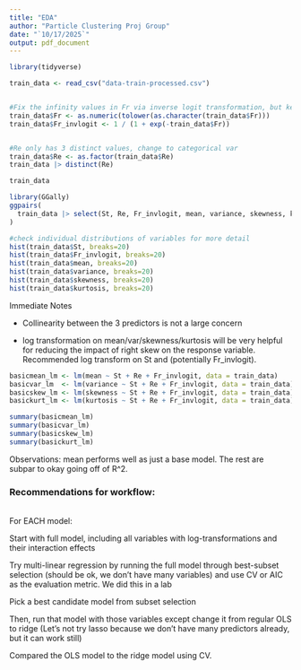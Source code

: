 ```yaml
---
title: "EDA"
author: "Particle Clustering Proj Group"
date: "`10/17/2025`"
output: pdf_document
---
```


```r
library(tidyverse)

train_data <- read_csv("data-train-processed.csv")


#Fix the infinity values in Fr via inverse logit transformation, but keep Fr as numeric
train_data$Fr <- as.numeric(tolower(as.character(train_data$Fr)))
train_data$Fr_invlogit <- 1 / (1 + exp(-train_data$Fr))


#Re only has 3 distinct values, change to categorical var
train_data$Re <- as.factor(train_data$Re)
train_data |> distinct(Re)

train_data
```

```r
library(GGally)
ggpairs(
  train_data |> select(St, Re, Fr_invlogit, mean, variance, skewness, kurtosis)
) 
```

```r
#check individual distributions of variables for more detail 
hist(train_data$St, breaks=20)
hist(train_data$Fr_invlogit, breaks=20)
hist(train_data$mean, breaks=20)
hist(train_data$variance, breaks=20)
hist(train_data$skewness, breaks=20)
hist(train_data$kurtosis, breaks=20)
```

Immediate Notes

-   Collinearity between the 3 predictors is not a large concern

-   log transformation on mean/var/skewness/kurtosis will be very helpful for reducing the impact of right skew on the response variable. Recommended log transform on St and (potentially Fr_invlogit).

```r

basicmean_lm <- lm(mean ~ St + Re + Fr_invlogit, data = train_data)
basicvar_lm  <- lm(variance ~ St + Re + Fr_invlogit, data = train_data)
basicskew_lm <- lm(skewness ~ St + Re + Fr_invlogit, data = train_data)
basickurt_lm <- lm(kurtosis ~ St + Re + Fr_invlogit, data = train_data)

summary(basicmean_lm)
summary(basicvar_lm)
summary(basicskew_lm)
summary(basickurt_lm)

```

Observations: mean performs well as just a base model. The rest are subpar to okay going off of R\^2.

### Recommendations for workflow:

\
For EACH model:

Start with full model, including all variables with log-transformations and their interaction effects

Try multi-linear regression by running the full model through best-subset selection (should be ok, we don't have many variables) and use CV or AIC as the evaluation metric. We did this in a lab

Pick a best candidate model from subset selection

Then, run that model with those variables except change it from regular OLS to ridge (Let's not try lasso because we don't have many predictors already, but it can work still)

Compared the OLS model to the ridge model using CV.
